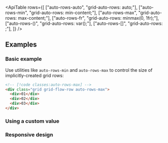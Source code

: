 

<ApiTable
  rows={[
    ["auto-rows-auto", "grid-auto-rows: auto;"],
    ["auto-rows-min", "grid-auto-rows: min-content;"],
    ["auto-rows-max", "grid-auto-rows: max-content;"],
    ["auto-rows-fr", "grid-auto-rows: minmax(0, 1fr);"],
    ["auto-rows-(<custom-property>)", "grid-auto-rows: var(<custom-property>);"],
    ["auto-rows-[<value>]", "grid-auto-rows: <value>;"],
  ]}
/>

## Examples

### Basic example

Use utilities like `auto-rows-min` and `auto-rows-max` to control the size of implicitly-created grid rows:

```html
<!-- [!code classes:auto-rows-max] -->
<div class="grid grid-flow-row auto-rows-max">
  <div>01</div>
  <div>02</div>
  <div>03</div>
</div>
```

### Using a custom value

<UsingACustomValue utility="auto-rows" name="size of implicitly-created grid rows" value="minmax(0,2fr)" />

### Responsive design

<ResponsiveDesign
  property="grid-auto-rows"
  defaultClass="grid grid-flow-row auto-rows-max"
  featuredClass="auto-rows-min"
/>
